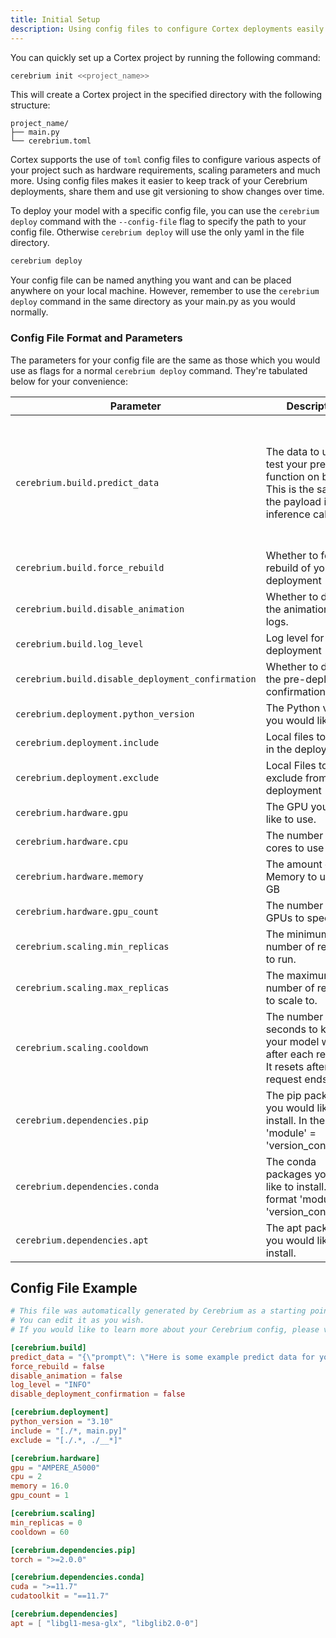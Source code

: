 ```yaml
---
title: Initial Setup
description: Using config files to configure Cortex deployments easily and quickly
---
```


You can quickly set up a Cortex project by running the following command:

```bash
cerebrium init <<project_name>>
```

This will create a Cortex project in the specified directory with the following structure:

```
project_name/
├── main.py
└── cerebrium.toml
```

Cortex supports the use of `toml` config files to configure various aspects of your project such as hardware requirements, scaling parameters and much more.
Using config files makes it easier to keep track of your Cerebrium deployments, share them and use git versioning to show changes over time.

To deploy your model with a specific config file, you can use the `cerebrium deploy` command with the `--config-file` flag to specify the path to your config file. Otherwise `cerebrium deploy` will use the only yaml in the file directory.

```bash
cerebrium deploy
```

Your config file can be named anything you want and can be placed anywhere on your local machine. However, remember to use the `cerebrium deploy` command in the same directory as your main.py as you would normally.

### Config File Format and Parameters

The parameters for your config file are the same as those which you would use as flags for a normal `cerebrium deploy` command. They're tabulated below for your convenience:

| Parameter                                         | Description                                                                                                 | Type        | Default                                                                                                                              |
| ------------------------------------------------- | ----------------------------------------------------------------------------------------------------------- | ----------- | ------------------------------------------------------------------------------------------------------------------------------------ |
|                                                   |
| `cerebrium.build.predict_data`                    | The data to use to test your predict function on build. This is the same as the payload in a inference call | string      | '\{"prompt": "Here is some example predict data for your cerebrium.toml which will be used to test your predict function on build."\}' |
| `cerebrium.build.force_rebuild`                   | Whether to force a rebuild of your deployment                                                               | boolean     | false                                                                                                                                |
| `cerebrium.build.disable_animation`               | Whether to disable the animation in the logs.                                                               | boolean     | false                                                                                                                                |
| `cerebrium.build.log_level`                       | Log level for the deployment                                                                                | string      | INFO                                                                                                                                 |
| `cerebrium.build.disable_deployment_confirmation` | Whether to disable the pre-deployment confirmation prompt                                                   | boolean     | false                                                                                                                                |
| `cerebrium.deployment.python_version`             | The Python version you would like to run                                                                    | float       | 3.9                                                                                                                                  |
| `cerebrium.deployment.include`                    | Local files to include in the deployment                                                                    | string      | '[./\*, main.py]'                                                                                                                     |
| `cerebrium.deployment.exclude`                    | Local Files to exclude from the deployment                                                                  | string      | '[./.\*, ./__\*]'                                                                                                                      |
| `cerebrium.hardware.gpu`                          | The GPU you would like to use.                                                                              | string      | AMPERE_A5000                                                                                                                         |
| `cerebrium.hardware.cpu`                          | The number of CPU cores to use                                                                              | int         | 2                                                                                                                                    |
| `cerebrium.hardware.memory`                       | The amount of Memory to use in GB                                                                           | float       | 14.5                                                                                                                                 |
| `cerebrium.hardware.gpu_count`                    | The number of GPUs to specify                                                                               | int         | 2                                                                                                                                    |
| `cerebrium.scaling.min_replicas`                  | The minimum number of replicas to run.                                                                      | int         | 0                                                                                                                                    |
| `cerebrium.scaling.max_replicas`                  | The maximum number of replicas to scale to.                                                                 | int         | plan limit                                                                                                                           |
| `cerebrium.scaling.cooldown`                      | The number of seconds to keep your model warm after each request. It resets after every request ends.       | int         | 60                                                                                                                                   |
| `cerebrium.dependencies.pip`                      | The pip packages you would like to install. In the format 'module' = 'version_constraints'                  | dict (toml) |                                                                                                                                      |
| `cerebrium.dependencies.conda`                    | The conda packages you would like to install. In the format 'module' = 'version_constraints'                | dict (toml) |                                                                                                                                      |
| `cerebrium.dependencies.apt`                      | The apt packages you would like to install.                                                                 | list (toml) |                                                                                                                                      |

## Config File Example

```toml
# This file was automatically generated by Cerebrium as a starting point for your project.
# You can edit it as you wish.
# If you would like to learn more about your Cerebrium config, please visit https://docs.cerebrium.ai/cerebrium/environments/initial-setup#config-file-example

[cerebrium.build]
predict_data = "{\"prompt\": \"Here is some example predict data for your cerebrium.toml which will be used to test your predict function on build.\"}"
force_rebuild = false
disable_animation = false
log_level = "INFO"
disable_deployment_confirmation = false

[cerebrium.deployment]
python_version = "3.10"
include = "[./*, main.py]"
exclude = "[./.*, ./__*]"

[cerebrium.hardware]
gpu = "AMPERE_A5000"
cpu = 2
memory = 16.0
gpu_count = 1

[cerebrium.scaling]
min_replicas = 0
cooldown = 60

[cerebrium.dependencies.pip]
torch = ">=2.0.0"

[cerebrium.dependencies.conda]
cuda = ">=11.7"
cudatoolkit = "==11.7"

[cerebrium.dependencies]
apt = [ "libgl1-mesa-glx", "libglib2.0-0"]

```

